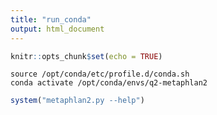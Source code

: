 ```yaml
---
title: "run_conda"
output: html_document
---
```


```r
knitr::opts_chunk$set(echo = TRUE)
```

```
source /opt/conda/etc/profile.d/conda.sh
conda activate /opt/conda/envs/q2-metaphlan2
```

```r
system("metaphlan2.py --help")
```